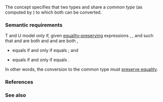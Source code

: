 {{cpp/title|common_with}}
{{cpp/concepts/navbar}}
{{ddcl|header=concepts|since=c++20|1=
template&lt; class T, class U &gt;
concept common_with =
    std::same_as&lt;std::common_type_t&lt;T, U&gt;, std::common_type_t&lt;U, T&gt;&gt; &amp;&amp;
    requires {
        static_cast&lt;std::common_type_t&lt;T, U&gt;&gt;(std::declval&lt;T&gt;());
        static_cast&lt;std::common_type_t&lt;T, U&gt;&gt;(std::declval&lt;U&gt;());
    } &amp;&amp;
    std::common_reference_with&lt;
        std::add_lvalue_reference_t&lt;const T&gt;,
        std::add_lvalue_reference_t&lt;const U&gt;&gt; &amp;&amp;
    std::common_reference_with&lt;
        std::add_lvalue_reference_t&lt;std::common_type_t&lt;T, U&gt;&gt;,
        std::common_reference_t&lt;
            std::add_lvalue_reference_t&lt;const T&gt;,
            std::add_lvalue_reference_t&lt;const U&gt;&gt;&gt;;
}}
The concept {{tt|common_with&lt;T, U&gt;}} specifies that two types {{tt|T}} and {{tt|U}} share a ''common type'' (as computed by {{lc|std::common_type_t}}) to which both can be converted.

===Semantic requirements===
T and U model {{co|std::common_with&lt;T, U&gt;}} only if, given [[cpp/concepts#Equality preservation|equality-preserving]] expressions {{tt|t1}}, {{tt|t2}}, {{tt|u1}} and {{tt|u2}} such that {{c|decltype((t1))}} and {{c|decltype((t2))}} are both {{tt|T}} and {{c|decltype((u1))}} and {{c|decltype((u2))}} are both {{tt|U}},
* {{c|std::common_type_t&lt;T, U&gt;(t1)}} equals {{c|std::common_type_t&lt;T, U&gt;(t2)}} if and only if {{tt|t1}} equals {{tt|t2}}; and
* {{c|std::common_type_t&lt;T, U&gt;(u1)}} equals {{c|std::common_type_t&lt;T, U&gt;(u2)}} if and only if {{tt|u1}} equals {{tt|u2}}.

In other words, the conversion to the common type must [[cpp/concepts#Equality preservation|preserve equality]].

{{cpp/concepts/equality preservation|skip-requires=yes}}

===References===
{{ref std c++23}}
{{ref std|section=18.4.6|title=Concept {{tt|common_with}}|id=concept.common}}
{{ref std end}}
{{ref std c++20}}
{{ref std|section=18.4.6|title=Concept {{tt|common_with}}|id=concept.common}}
{{ref std end}}

===See also===
{{dsc begin}}
{{dsc inc|cpp/types/dsc common_type}}
{{dsc inc|cpp/types/dsc common_reference}}
{{dsc inc|cpp/concepts/dsc common_reference_with}}
{{dsc end}}

{{langlinks|de|es|ja|ru|zh}}